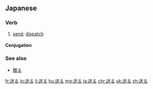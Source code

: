 ==Japanese==
{{ja-kanjitab|おく|sort=おくる|yomi=kun}}

===Verb===
{{ja-verb|おくる|type=1|tr=trans}}

#[[send]]; [[dispatch]]

====Conjugation====
{{ja-go-ru|おく}}

===See also===
*[[贈る]]

[[fr:送る]]
[[lo:送る]]
[[li:送る]]
[[hu:送る]]
[[mg:送る]]
[[ja:送る]]
[[chr:送る]]
[[uk:送る]]
[[zh:送る]]